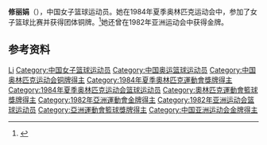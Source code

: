 {{Infobox sportsperson
| name           = 修丽娟
|show-medals=yes
|medaltemplates={{MedalSport | 女子[[篮球|篮球]]}}
{{MedalCountry | {{CHN}} }}
{{MedalCompetition|[[奥林匹克运动会|奥林匹克运动会]]}}
{{MedalBronze | [[1984年夏季奥林匹克运动会|1984年 洛杉矶]] |[[1984年夏季奥林匹克运动会|女子篮球]]}}
}}

'''修丽娟'''（{{bd|1957年|10月26日|}}），中国女子篮球运动员。她在1984年夏季奥林匹克运动会中，参加了女子篮球比赛并获得团体铜牌。<ref name=sref>{{cite web|url=http://www.sports-reference.com/olympics/athletes/xi/xiu-lijuan-1.html|accessdate=2012-05-23|publisher=Sports Reference|title=Xiu Lijuan|archive-url=https://web.archive.org/web/20200418044516/https://www.sports-reference.com/olympics/athletes/xi/xiu-lijuan-1.html|archive-date=2020-04-18|dead-url=yes}}</ref>她还曾在1982年亚洲运动会中获得金牌。

==参考资料==
{{Reflist}}

{{1983年女篮世锦赛中国队阵容}}
{{1984年夏季奥运会中国女子篮球阵容}}

{{Authority control}}
{{DEFAULTSORT:Xiu Lijuan}}
[[Category:修姓|Li]]
[[Category:中国女子篮球运动员|Category:中国女子篮球运动员]]
[[Category:中国奥运篮球运动员|Category:中国奥运篮球运动员]]
[[Category:中国奥林匹克运动会铜牌得主|Category:中国奥林匹克运动会铜牌得主]]
[[Category:1984年夏季奧林匹克運動會獎牌得主|Category:1984年夏季奧林匹克運動會獎牌得主]]
[[Category:1984年夏季奥林匹克运动会篮球运动员|Category:1984年夏季奥林匹克运动会篮球运动员]]
[[Category:奧林匹克運動會籃球獎牌得主|Category:奧林匹克運動會籃球獎牌得主]]
[[Category:1982年亞洲運動會金牌得主|Category:1982年亞洲運動會金牌得主]]
[[Category:1982年亚洲运动会篮球运动员|Category:1982年亚洲运动会篮球运动员]]
[[Category:亞洲運動會籃球獎牌得主|Category:亞洲運動會籃球獎牌得主]]
[[Category:中国亚洲运动会金牌得主|Category:中国亚洲运动会金牌得主]]